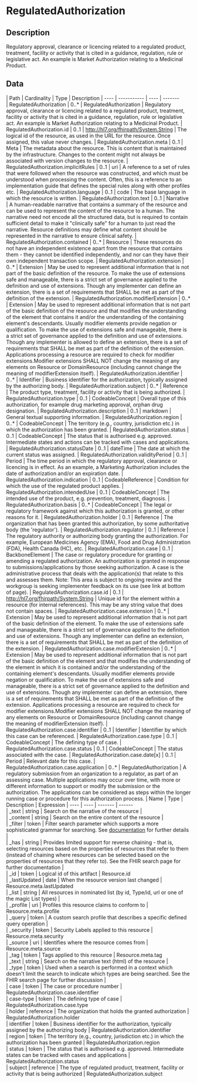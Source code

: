 
  # RegulatedAuthorization
 ## Description 
 Regulatory approval, clearance or licencing related to a regulated product, treatment, facility or activity that is cited in a guidance, regulation, rule or legislative act. An example is Market Authorization relating to a Medicinal Product. 

  ## Data
  <Tabs> <TabItem value="structure" label="Structure">
   | Path | Cardinality | Type | Description
  | ---- | ----------- | ---- | -------  
 | RegulatedAuthorization | 0..* | RegulatedAuthorization | Regulatory approval, clearance or licencing related to a regulated product, treatment, facility or activity that is cited in a guidance, regulation, rule or legislative act. An example is Market Authorization relating to a Medicinal Product. 
 | RegulatedAuthorization.id | 0..1 | http://hl7.org/fhirpath/System.String | The logical id of the resource, as used in the URL for the resource. Once assigned, this value never changes. 
 | RegulatedAuthorization.meta | 0..1 | Meta | The metadata about the resource. This is content that is maintained by the infrastructure. Changes to the content might not always be associated with version changes to the resource. 
 | RegulatedAuthorization.implicitRules | 0..1 | uri | A reference to a set of rules that were followed when the resource was constructed, and which must be understood when processing the content. Often, this is a reference to an implementation guide that defines the special rules along with other profiles etc. 
 | RegulatedAuthorization.language | 0..1 | code | The base language in which the resource is written. 
 | RegulatedAuthorization.text | 0..1 | Narrative | A human-readable narrative that contains a summary of the resource and can be used to represent the content of the resource to a human. The narrative need not encode all the structured data, but is required to contain sufficient detail to make it "clinically safe" for a human to just read the narrative. Resource definitions may define what content should be represented in the narrative to ensure clinical safety. 
 | RegulatedAuthorization.contained | 0..* | Resource | These resources do not have an independent existence apart from the resource that contains them - they cannot be identified independently, and nor can they have their own independent transaction scope. 
 | RegulatedAuthorization.extension | 0..* | Extension | May be used to represent additional information that is not part of the basic definition of the resource. To make the use of extensions safe and manageable, there is a strict set of governance  applied to the definition and use of extensions. Though any implementer can define an extension, there is a set of requirements that SHALL be met as part of the definition of the extension. 
 | RegulatedAuthorization.modifierExtension | 0..* | Extension | May be used to represent additional information that is not part of the basic definition of the resource and that modifies the understanding of the element that contains it and/or the understanding of the containing element's descendants. Usually modifier elements provide negation or qualification. To make the use of extensions safe and manageable, there is a strict set of governance applied to the definition and use of extensions. Though any implementer is allowed to define an extension, there is a set of requirements that SHALL be met as part of the definition of the extension. Applications processing a resource are required to check for modifier extensions.Modifier extensions SHALL NOT change the meaning of any elements on Resource or DomainResource (including cannot change the meaning of modifierExtension itself). 
 | RegulatedAuthorization.identifier | 0..* | Identifier | Business identifier for the authorization, typically assigned by the authorizing body. 
 | RegulatedAuthorization.subject | 0..* | Reference | The product type, treatment, facility or activity that is being authorized. 
 | RegulatedAuthorization.type | 0..1 | CodeableConcept | Overall type of this authorization, for example drug marketing approval, orphan drug designation. 
 | RegulatedAuthorization.description | 0..1 | markdown | General textual supporting information. 
 | RegulatedAuthorization.region | 0..* | CodeableConcept | The territory (e.g., country, jurisdiction etc.) in which the authorization has been granted. 
 | RegulatedAuthorization.status | 0..1 | CodeableConcept | The status that is authorised e.g. approved. Intermediate states and actions can be tracked with cases and applications. 
 | RegulatedAuthorization.statusDate | 0..1 | dateTime | The date at which the current status was assigned. 
 | RegulatedAuthorization.validityPeriod | 0..1 | Period | The time period in which the regulatory approval, clearance or licencing is in effect. As an example, a Marketing Authorization includes the date of authorization and/or an expiration date. 
 | RegulatedAuthorization.indication | 0..1 | CodeableReference | Condition for which the use of the regulated product applies. 
 | RegulatedAuthorization.intendedUse | 0..1 | CodeableConcept | The intended use of the product, e.g. prevention, treatment, diagnosis. 
 | RegulatedAuthorization.basis | 0..* | CodeableConcept | The legal or regulatory framework against which this authorization is granted, or other reasons for it. 
 | RegulatedAuthorization.holder | 0..1 | Reference | The organization that has been granted this authorization, by some authoritative body (the 'regulator'). 
 | RegulatedAuthorization.regulator | 0..1 | Reference | The regulatory authority or authorizing body granting the authorization. For example, European Medicines Agency (EMA), Food and Drug Administration (FDA), Health Canada (HC), etc. 
 | RegulatedAuthorization.case | 0..1 | BackboneElement | The case or regulatory procedure for granting or amending a regulated authorization. An authorization is granted in response to submissions/applications by those seeking authorization. A case is the administrative process that deals with the application(s) that relate to this and assesses them. Note: This area is subject to ongoing review and the workgroup is seeking implementer feedback on its use (see link at bottom of page). 
 | RegulatedAuthorization.case.id | 0..1 | http://hl7.org/fhirpath/System.String | Unique id for the element within a resource (for internal references). This may be any string value that does not contain spaces. 
 | RegulatedAuthorization.case.extension | 0..* | Extension | May be used to represent additional information that is not part of the basic definition of the element. To make the use of extensions safe and manageable, there is a strict set of governance  applied to the definition and use of extensions. Though any implementer can define an extension, there is a set of requirements that SHALL be met as part of the definition of the extension. 
 | RegulatedAuthorization.case.modifierExtension | 0..* | Extension | May be used to represent additional information that is not part of the basic definition of the element and that modifies the understanding of the element in which it is contained and/or the understanding of the containing element's descendants. Usually modifier elements provide negation or qualification. To make the use of extensions safe and manageable, there is a strict set of governance applied to the definition and use of extensions. Though any implementer can define an extension, there is a set of requirements that SHALL be met as part of the definition of the extension. Applications processing a resource are required to check for modifier extensions.Modifier extensions SHALL NOT change the meaning of any elements on Resource or DomainResource (including cannot change the meaning of modifierExtension itself). 
 | RegulatedAuthorization.case.identifier | 0..1 | Identifier | Identifier by which this case can be referenced. 
 | RegulatedAuthorization.case.type | 0..1 | CodeableConcept | The defining type of case. 
 | RegulatedAuthorization.case.status | 0..1 | CodeableConcept | The status associated with the case. 
 | RegulatedAuthorization.case.date[x] | 0..1 | Period | Relevant date for this case. 
 | RegulatedAuthorization.case.application | 0..* | RegulatedAuthorization | A regulatory submission from an organization to a regulator, as part of an assessing case. Multiple applications may occur over time, with more or different information to support or modify the submission or the authorization. The applications can be considered as steps within the longer running case or procedure for this authorization process. 
</TabItem>
 <TabItem value="searchparameter" label="Search Parameters">
   | Name | Type | Description  | Expression 
    | ---- | ---- | ------- | ------  
 | _text | string | Search on the narrative of the resource |   
 | _content | string | Search on the entire content of the resource |   
 | _filter | token | Filter search parameter which supports a more sophisticated grammar for searching. See [documentation](search_filter.html) for further details |   
 | _has | string | Provides limited support for reverse chaining - that is, selecting resources based on the properties of resources that refer to them (instead of chaining where resources can be selected based on the properties of resources that they refer to). See the FHIR search page for further documentation |   
 | _id | token | Logical id of this artifact | Resource.id  
 | _lastUpdated | date | When the resource version last changed | Resource.meta.lastUpdated  
 | _list | string | All resources in nominated list (by id, Type/id, url or one of the magic List types) |   
 | _profile | uri | Profiles this resource claims to conform to | Resource.meta.profile  
 | _query | token | A custom search profile that describes a specific defined query operation |   
 | _security | token | Security Labels applied to this resource | Resource.meta.security  
 | _source | uri | Identifies where the resource comes from | Resource.meta.source  
 | _tag | token | Tags applied to this resource | Resource.meta.tag  
 | _text | string | Search on the narrative text (html) of the resource |   
 | _type | token | Used when a search is performed in a context which doesn't limit the search to indicate which types are being searched. See the FHIR search page for further discussion |   
 | case | token | The case or procedure number | RegulatedAuthorization.case.identifier  
 | case-type | token | The defining type of case | RegulatedAuthorization.case.type  
 | holder | reference | The organization that holds the granted authorization | RegulatedAuthorization.holder  
 | identifier | token | Business identifier for the authorization, typically assigned by the authorizing body | RegulatedAuthorization.identifier  
 | region | token | The territory (e.g., country, jurisdiction etc.) in which the authorization has been granted | RegulatedAuthorization.region  
 | status | token | The status that is authorised e.g. approved. Intermediate states can be tracked with cases and applications | RegulatedAuthorization.status  
 | subject | reference | The type of regulated product, treatment, facility or activity that is being authorized | RegulatedAuthorization.subject  

</TabItem>
</Tabs>